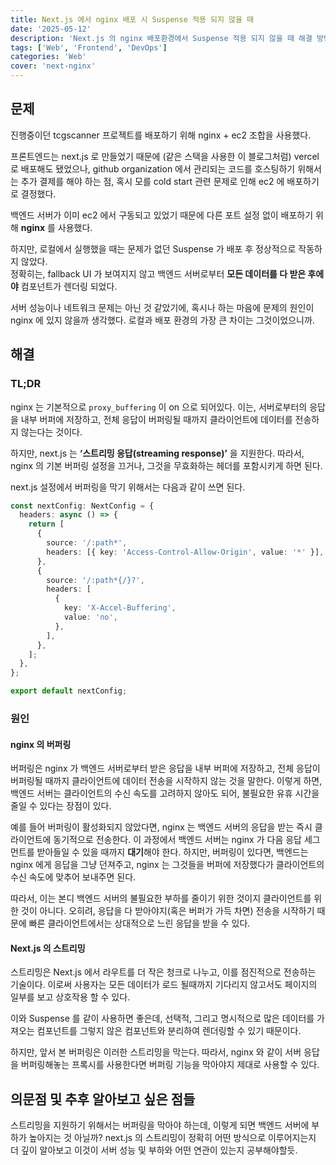 ```yaml
---
title: Next.js 에서 nginx 배포 시 Suspense 적용 되지 않을 때
date: '2025-05-12'
description: 'Next.js 의 nginx 배포환경에서 Suspense 적용 되지 않을 때 해결 방법을 알아보자.'
tags: ['Web', 'Frontend', 'DevOps']
categories: 'Web'
cover: 'next-nginx'
---
```


## 문제

진행중이던 tcgscanner 프로젝트를 배포하기 위해 nginx + ec2 조합을 사용했다.

프론트엔드는 next.js 로 만들었기 때문에 (같은 스택을 사용한 이 블로그처럼) vercel 로 배포해도 됐었으나,
github organization 에서 관리되는 코드를 호스팅하기 위해서는 추가 결제를 해야 하는 점, 혹시 모를 cold start 관련 문제로 인해
ec2 에 배포하기로 결정했다.

백엔드 서버가 이미 ec2 에서 구동되고 있었기 때문에 다른 포트 설정 없이 배포하기 위해 **nginx** 를 사용했다.

하지만, 로컬에서 실행했을 때는 문제가 없던 Suspense 가 배포 후 정상적으로 작동하지 않았다.\
정확히는, fallback UI 가 보여지지 않고 백엔드 서버로부터 **모든 데이터를 다 받은 후에야** 컴포넌트가 렌더링 되었다.

서버 성능이나 네트워크 문제는 아닌 것 같았기에, 혹시나 하는 마음에 문제의 원인이 nginx 에 있지 않을까 생각했다.
로컬과 배포 환경의 가장 큰 차이는 그것이었으니까.

## 해결

### TL;DR

nginx 는 기본적으로 `proxy_buffering` 이 on 으로 되어있다. 이는, 서버로부터의 응답을 내부 버퍼에 저장하고,
전체 응답이 버퍼링될 때까지 클라이언트에 데이터를 전송하지 않는다는 것이다.

하지만, next.js 는 **‘스트리밍 응답(streaming response)’** 을 지원한다. 따라서, nginx 의 기본 버퍼링 설정을 끄거나,
그것을 무효화하는 헤더를 포함시키게 하면 된다.

next.js 설정에서 버퍼링을 막기 위해서는 다음과 같이 쓰면 된다.

```typescript
const nextConfig: NextConfig = {
  headers: async () => {
    return [
      {
        source: '/:path*',
        headers: [{ key: 'Access-Control-Allow-Origin', value: '*' }],
      },
      {
        source: '/:path*{/}?',
        headers: [
          {
            key: 'X-Accel-Buffering',
            value: 'no',
          },
        ],
      },
    ];
  },
};

export default nextConfig;
```

### 원인

#### nginx 의 버퍼링

버퍼링은 nginx 가 백엔드 서버로부터 받은 응답을 내부 버퍼에 저장하고,
전체 응답이 버퍼링될 때까지 클라이언트에 데이터 전송을 시작하지 않는 것을 말한다.
이렇게 하면, 백엔드 서버는 클라이언트의 수신 속도를 고려하지 않아도 되어, 불필요한 유휴 시간을 줄일 수 있다는 장점이 있다.

예를 들어 버퍼링이 활성화되지 않았다면, nginx 는 백엔드 서버의 응답을 받는 즉시 클라이언트에 동기적으로 전송한다.
이 과정에서 백엔드 서버는 nginx 가 다음 응답 세그먼트를 받아들일 수 있을 때까지 **대기**해야 한다.
하지만, 버퍼링이 있다면, 백엔드는 nginx 에게 응답을 그냥 던져주고,
nginx 는 그것들을 버퍼에 저장했다가 클라이언트의 수신 속도에 맞추어 보내주면 된다.

따라서, 이는 본디 백엔드 서버의 불필요한 부하를 줄이기 위한 것이지 클라이언트를 위한 것이 아니다.
오히려, 응답을 다 받아야지(혹은 버퍼가 가득 차면) 전송을 시작하기 때문에 빠른 클라이언트에서는 상대적으로 느린 응답을 받을 수 있다.

#### Next.js 의 스트리밍

스트리밍은 Next.js 에서 라우트를 더 작은 청크로 나누고, 이를 점진적으로 전송하는 기술이다.
이로써 사용자는 모든 데이터가 로드 될때까지 기다리지 않고서도 페이지의 일부를 보고 상호작용 할 수 있다.

이와 Suspense 를 같이 사용하면 좋은데, 선택적, 그리고 명시적으로 많은 데이터를 가져오는 컴포넌트를
그렇지 않은 컴포넌트와 분리하여 렌더링할 수 있기 때문이다.

하지만, 앞서 본 버퍼링은 이러한 스트리밍을 막는다.
따라서, nginx 와 같이 서버 응답을 버퍼링해놓는 프록시를 사용한다면 버퍼링 기능을 막아야지 제대로 사용할 수 있다.

## 의문점 및 추후 알아보고 싶은 점들

스트리밍을 지원하기 위해서는 버퍼링을 막아야 하는데, 이렇게 되면 백엔드 서버에 부하가 높아지는 것 아닐까? next.js 의 스트리밍이 정확히 어떤 방식으로 이루어지는지 더 깊이 알아보고 이것이 서버 성능 및 부하와 어떤 연관이 있는지 공부해야할듯.
